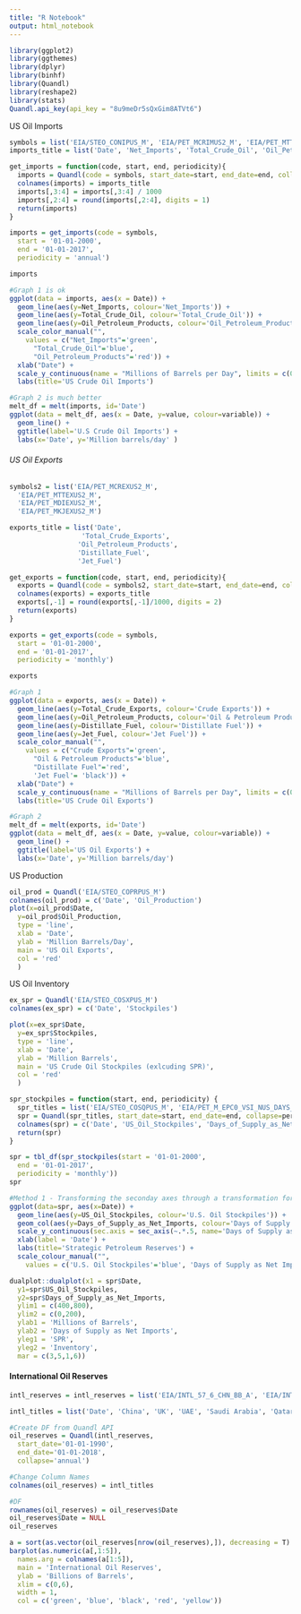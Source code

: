 ```yaml
---
title: "R Notebook"
output: html_notebook
---
```




```r
library(ggplot2)
library(ggthemes)
library(dplyr)
library(binhf)
library(Quandl)
library(reshape2)
library(stats)
Quandl.api_key(api_key = "8u9meDr5sQxGim8ATVt6")
```

################## US Oil Imports ############

```r
symbols = list('EIA/STEO_CONIPUS_M', 'EIA/PET_MCRIMUS2_M', 'EIA/PET_MTTIMUS2_M')
imports_title = list('Date', 'Net_Imports', 'Total_Crude_Oil', 'Oil_Petroleum_Products')

```


```r
get_imports = function(code, start, end, periodicity){
  imports = Quandl(code = symbols, start_date=start, end_date=end, collapse=periodicity)
  colnames(imports) = imports_title
  imports[,3:4] = imports[,3:4] / 1000
  imports[,2:4] = round(imports[,2:4], digits = 1)
  return(imports)
}

imports = get_imports(code = symbols, 
  start = '01-01-2000',
  end = '01-01-2017', 
  periodicity = 'annual')

imports
```


```r
#Graph 1 is ok
ggplot(data = imports, aes(x = Date)) +
  geom_line(aes(y=Net_Imports, colour='Net_Imports')) + 
  geom_line(aes(y=Total_Crude_Oil, colour='Total_Crude_Oil')) + 
  geom_line(aes(y=Oil_Petroleum_Products, colour='Oil_Petroleum_Products')) + 
  scale_color_manual("", 
    values = c("Net_Imports"='green', 
      "Total_Crude_Oil"='blue', 
      "Oil_Petroleum_Products"='red')) +
  xlab("Date") + 
  scale_y_continuous(name = "Millions of Barrels per Day", limits = c(0,20)) + 
  labs(title='US Crude Oil Imports')

#Graph 2 is much better
melt_df = melt(imports, id='Date')
ggplot(data = melt_df, aes(x = Date, y=value, colour=variable)) + 
  geom_line() + 
  ggtitle(label='U.S Crude Oil Imports') +
  labs(x='Date', y='Million barrels/day' )
```

###### US Oil Exports ###### 

```r
symbols2 = list('EIA/PET_MCREXUS2_M',
  'EIA/PET_MTTEXUS2_M', 
  'EIA/PET_MDIEXUS2_M',
  'EIA/PET_MKJEXUS2_M')

exports_title = list('Date', 
                  'Total_Crude_Exports',
                 'Oil_Petroleum_Products',
                 'Distillate_Fuel',
                 'Jet_Fuel')

```

```r
get_exports = function(code, start, end, periodicity){
  exports = Quandl(code = symbols2, start_date=start, end_date=end, collapse=periodicity)
  colnames(exports) = exports_title
  exports[,-1] = round(exports[,-1]/1000, digits = 2)
  return(exports)
}

exports = get_exports(code = symbols, 
  start = '01-01-2000',
  end = '01-01-2017', 
  periodicity = 'monthly')

exports
```


```r
#Graph 1 
ggplot(data = exports, aes(x = Date)) +
  geom_line(aes(y=Total_Crude_Exports, colour='Crude Exports')) + 
  geom_line(aes(y=Oil_Petroleum_Products, colour='Oil & Petroleum Products')) + 
  geom_line(aes(y=Distillate_Fuel, colour='Distillate Fuel')) + 
  geom_line(aes(y=Jet_Fuel, colour='Jet Fuel')) + 
  scale_color_manual("", 
    values = c("Crude Exports"='green', 
      "Oil & Petroleum Products"='blue', 
      "Distillate Fuel"='red', 
      'Jet Fuel'= 'black')) +
  xlab("Date") + 
  scale_y_continuous(name = "Millions of Barrels per Day", limits = c(0,8)) + 
  labs(title='US Crude Oil Exports')

#Graph 2 
melt_df = melt(exports, id='Date')
ggplot(data = melt_df, aes(x = Date, y=value, colour=variable)) + 
  geom_line() + 
  ggtitle(label='US Oil Exports') +
  labs(x='Date', y='Million barrels/day')

```


####### US Production ####### 
```r
oil_prod = Quandl('EIA/STEO_COPRPUS_M')
colnames(oil_prod) = c('Date', 'Oil_Production')
plot(x=oil_prod$Date, 
  y=oil_prod$Oil_Production, 
  type = 'line', 
  xlab = 'Date', 
  ylab = 'Million Barrels/Day', 
  main = 'US Oil Exports',
  col = 'red'
  )

```

####### US Oil Inventory ###### 

```r
ex_spr = Quandl('EIA/STEO_COSXPUS_M')
colnames(ex_spr) = c('Date', 'Stockpiles')

plot(x=ex_spr$Date, 
  y=ex_spr$Stockpiles, 
  type = 'line', 
  xlab = 'Date', 
  ylab = 'Million Barrels', 
  main = 'US Crude Oil Stockpiles (exlcuding SPR)',
  col = 'red'
  )
```

```r
spr_stockpiles = function(start, end, periodicity) {
  spr_titles = list('EIA/STEO_COSQPUS_M', 'EIA/PET_M_EPC0_VSI_NUS_DAYS_M')
  spr = Quandl(spr_titles, start_date=start, end_date=end, collapse=periodicity)
  colnames(spr) = c('Date', 'US_Oil_Stockpiles', 'Days_of_Supply_as_Net_Imports')
  return(spr)
}

spr = tbl_df(spr_stockpiles(start = '01-01-2000',
  end = '01-01-2017', 
  periodicity = 'monthly'))
spr
```

```r
#Method 1 - Transforming the seconday axes through a transformation formula (inefficient)
ggplot(data=spr, aes(x=Date)) + 
  geom_line(aes(y=US_Oil_Stockpiles, colour='U.S. Oil Stockpiles')) + 
  geom_col(aes(y=Days_of_Supply_as_Net_Imports, colour='Days of Supply as Net Imports')) + 
  scale_y_continuous(sec.axis = sec_axis(~.*.5, name='Days of Supply as Net Imports')) + 
  xlab(label = 'Date') + 
  labs(title='Strategic Petroleum Reserves') + 
  scale_colour_manual("", 
    values = c('U.S. Oil Stockpiles'='blue', 'Days of Supply as Net Imports'='red'))
```

```r
dualplot::dualplot(x1 = spr$Date,
  y1=spr$US_Oil_Stockpiles, 
  y2=spr$Days_of_Supply_as_Net_Imports,
  ylim1 = c(400,800),
  ylim2 = c(0,200),
  ylab1 = 'Millions of Barrels',
  ylab2 = 'Days of Supply as Net Imports',
  yleg1 = 'SPR', 
  yleg2 = 'Inventory',
  mar = c(3,5,1,6))

```


#### International Oil Reserves #### 

```r

intl_reserves = intl_reserves = list('EIA/INTL_57_6_CHN_BB_A', 'EIA/INTL_57_6_GBR_BB_A', 'EIA/INTL_57_6_ARE_BB_A', 'EIA/INTL_57_6_SAU_BB_A', 'EIA/INTL_57_6_QAT_BB_A', 'EIA/INTL_57_6_VEN_BB_A', 'EIA/INTL_57_6_BRA_BB_A', 'EIA/INTL_57_6_RUS_BB_A', 'EIA/INTL_57_6_COL_BB_A', 'EIA/INTL_57_6_IRQ_BB_A', 'EIA/INTL_57_6_IRN_BB_A', 'EIA/INTL_57_6_NOR_BB_A', 'EIA/INTL_57_6_CAN_BB_A', 'EIA/INTL_57_6_NGA_BB_A')

intl_titles = list('Date', 'China', 'UK', 'UAE', 'Saudi Arabia', 'Qatar', 'Venezuela', 'Brazil', 'Russia', 'Colombia', 'Iraq', 'Iran', 'Norway', 'Canada', 'Nigeria')

```

```r
#Create DF from Quandl API
oil_reserves = Quandl(intl_reserves, 
  start_date='01-01-1990', 
  end_date='01-01-2018', 
  collapse='annual')

#Change Column Names
colnames(oil_reserves) = intl_titles

#DF
rownames(oil_reserves) = oil_reserves$Date
oil_reserves$Date = NULL
oil_reserves
```

```r
a = sort(as.vector(oil_reserves[nrow(oil_reserves),]), decreasing = T)
barplot(as.numeric(a[,1:5]), 
  names.arg = colnames(a[1:5]), 
  main = 'International Oil Reserves',
  ylab = 'Billions of Barrels',
  xlim = c(0,6),
  width = 1, 
  col = c('green', 'blue', 'black', 'red', 'yellow'))

```






